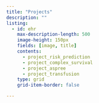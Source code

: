 ```yaml
---
title: "Projects"
description: "" 
listing:
  - id: ehr
    max-description-length: 500
    image-height: 150px
    fields: [image, title]
    contents: 
      - project_risk_prediction
      - project_complex_survival
      - project_aspree
      - project_transfusion
    type: grid
    grid-item-border: false

---
```


::: {#ehr}
:::
    
 
      
      
      
      